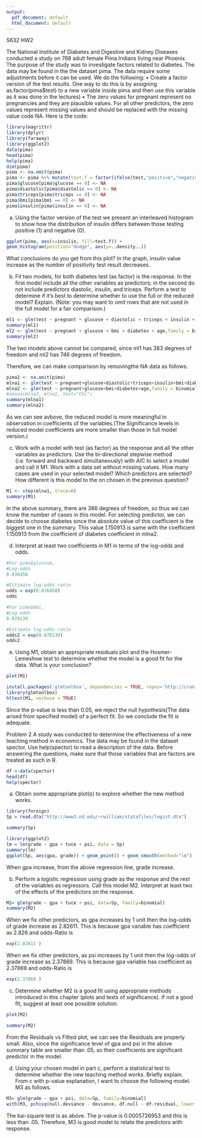 ```yaml
---
output:
  pdf_document: default
  html_document: default
---
```

S632 HW2

The National Institute of Diabetes and Digestive and Kidney Diseases conducted a study on 768 adult female
Pima Indians living near Phoenix. The purpose of the study was to investigate factors related to diabetes.
The data may be found in the the dataset pima. The data require some adjustments before it can be used.
We do the following:
  • Create a factor version of the test results. One way to do this is by assigning as.factor(pima$test)
to a new variable inside pima and then use this variable as it was done in the lectures)
• The zero values for pregnant represent no pregnancies and they are plausible values. For all other
predictors, the zero values represent missing values and should be replaced with the missing value code
NA.
Here is the code:

```r

library(magrittr)
library(dplyr)
library(faraway)
library(ggplot2)
data(pima)
head(pima)
help(pima)
dim(pima)
pima <- na.omit(pima)
pima <- pima %>% mutate(test.f = factor(ifelse(test,"positive","negative")))
pima$glucose[pima$glucose == 0] <- NA
pima$diastolic[pima$diastolic == 0] <- NA
pima$triceps[pima$triceps == 0] <- NA
pima$bmi[pima$bmi == 0] <- NA
pima$insulin[pima$insulin == 0] <- NA
```
a. Using the factor version of the test we present an interleaved histogram to show how the distribution
of insulin differs between those testing positive (1) and negative (0).
```r
ggplot(pima, aes(x=insulin, fill=test.f)) +
geom_histogram(position="dodge", aes(y=..density..))
```
What conclusions do you get from this plot?
 In the graph, insulin value increase as the number of positivity test result decreases.


b. Fit two models, for both diabetes test (as factor) is the response. In the first model include all
the other variables as predictors; in the second do not include predictors diastolic, insulin, and
triceps. Perform a test to determine if it’s best to determine whether to use the full or the reduced
model? Explain. (Note: you may want to omit rows that are not used in the full model for a fair
comparison.)

```r
ml1 <- glm(test ~ pregnant + glucose + diastolic + triceps + insulin + bmi + diabetes + age,family = binomial, pima)
summary(ml1)
ml2 <- glm(test ~ pregnant + glucose + bmi + diabetes + age,family = binomial, pima)
summary(ml2)
```
The two models above cannot be compared, since ml1 has 383 degrees of freedom and ml2 has 746 degrees of freedom.

Therefore, we can make comparision by removingthe NA data as follows.
```r
pima2 <- na.omit(pima)
mlna1 <- glm(test ~ pregnant+glucose+diastolic+triceps+insulin+bmi+diabetes+age, family = binomial, pima2) 
mlna2 <- glm(test ~ pregnant+glucose+bmi+diabetes+age,family = binomial, pima2)
#anova(mlna2, mlna1, test="Chi")
summary(mlna1)
summary(mlna2)
```
As we can see avbove, the reduced model is more meaningful in observation in coefficients of the variables.(The Significance levels in reduced model coefficients are more smaller than those in full model version.)

c. Work with a model with test (as factor) as the response and all the other variables as predictors. Use
the bi-directional stepwise method (i.e. forward and backward simultaneously) with AIC to select a
model and call it M1. Work with a data set without missing values. How many cases are used in your
selected model? Which predictors are selected? How different is this model to the on chosen in the
previous question?

```r
M1 <- step(mlna1, trace=0)
summary(M1)
```
In the above summary, there are 386 degrees of freedom, so thus we can know the number of cases in this model.
For selecting predictor, we can decide to choose diabetes since the absolute value of this coefficient is the biggest one in the summary.
This value 1.150913 is same with the coefficient 1.150913 from the coefficient of diabetes coefficient in mlna2.


d. Interpret at least two coefficients in M1 in terms of the log-odds and odds.
```r
#For pima$glucose,
#Log-odds
0.036458

#Estimate log-odds ratio
odds = exp(0.036458)
odds

```

```r
#For pima$bmi,
#Log-odds
0.078139

#Estimate log-odds ratio
odds2 = exp(0.078139)
odds2

```

e. Using M1, obtain an appropriate residuals plot and the Hosmer-Lemeshow test to determine whether
the model is a good fit for the data. What is your conclusion?

```r
plot(M1)

```
```r
install.packages('glmtoolbox', dependencies = TRUE, repos='http://cran.rstudio.com/')
library(glmtoolbox)
hltest(M1, verbose = TRUE)
```
Since the p-value is less than 0.05, we reject the null hypothesis(The data arised from specified model) of a perfect fit. So we conclude the fit is adequate.


Problem 2
A study was conducted to determine the effectiveness of a new teaching method in economics. The data may
be found in the dataset spector. Use help(spector) to read a description of the data. Before answering
the questions, make sure that those variables that are factors are treated as such in R.
```r
df <-data(spector)
head(df)
help(spector)
```

a. Obtain some appropriate plot(s) to explore whether the new method works.
```r
library(foreign)
Sp = read.dta("http://www3.nd.edu/~rwilliam/statafiles/logist.dta")

summary(Sp)
```
```r
library(ggplot2)
lm = lm(grade ~ gpa + tuce + psi, data = Sp) 
summary(lm)
ggplot(Sp, aes(gpa, grade)) + geom_point() + geom_smooth(method="lm")
```
When gpa increase, from the above regression line, grade increase.

b. Perform a logistic regression using grade as the response and the rest of the variables as regressors.
Call this model M2. Interpret at least two of the effects of the predictors on the response.
```r
M2= glm(grade ~ gpa + tuce + psi, data=Sp, family=binomial)
summary(M2)
```
When we fix other predictors, as gpa increases by 1 unit then the log-odds of grade increase as 2.82611. This is because gpa variable has coefficient as 2.826 and odds-Ratio is 
```r
exp(2.82611 )
```

When we fix other predictors, as psi increases by 1 unit then the log-odds of grade increase as 2.37869. This is because gpa variable has coefficient as 2.37869 and odds-Ratio is 
```r
exp(2.37869 )
```

c. Determine whether M2 is a good fit using appropriate methods introduced in this chapter (plots and
tests of significance). If not a good fit, suggest at least one possible solution.
```r

plot(M2)

```
```r
summary(M2)
```

From the Residuals vs Fitted plot, we can see the Residuals are properly small.
Also, since the significance level of gpa and psi in the above summary table are smaller than .05, so their coefficients are significant predictor in the model.

d. Using your chosen model in part c, perform a statistical test to determine whether the new teaching
method works. Briefly explain.
From c with p-value explanation, I want to choose the following model.
M3 as follows.

```r
M3= glm(grade ~ gpa + psi, data=Sp, family=binomial)
with(M3, pchisq(null.deviance - deviance, df.null - df.residual, lower.tail = FALSE))
```
The kai-square test is as above. The p-value is 0.0005726953 and this is less than .05. Therefore, M3 is good model to relate the predictors with response.
